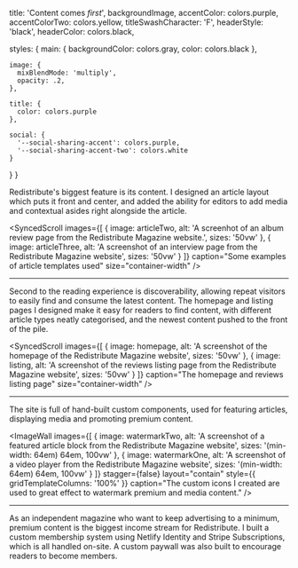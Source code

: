 



  title: 'Content comes _first_',
  backgroundImage,
  accentColor: colors.purple,
  accentColorTwo: colors.yellow,
  titleSwashCharacter: 'F',
  headerStyle: 'black',
  headerColor: colors.black,

  styles: {
    main: {
      backgroundColor: colors.gray,
      color: colors.black
    },

    image: {
      mixBlendMode: 'multiply',
      opacity: .2,
    },

    title: {
      color: colors.purple
    },

    social: {
      '--social-sharing-accent': colors.purple,
      '--social-sharing-accent-two': colors.white
    }
  }
}

Redistribute's biggest feature is its content. I designed an article layout which puts it front and center, and added the ability for editors to add media and contextual asides right alongside the article.

<SyncedScroll
  images={[
    {
      image: articleTwo,
      alt: 'A screenhot of an album review page from the Redistribute Magazine website.',
      sizes: '50vw'
    },
    {
      image: articleThree,
      alt: 'A screenshot of an interview page from the Redistribute Magazine website',
      sizes: '50vw'
    }
  ]}
  caption="Some examples of article templates used"
  size="container-width"
/>

---

Second to the reading experience is discoverability, allowing repeat visitors to easily find and consume the latest content. The homepage and listing pages I designed make it easy for readers to find content, with different article types neatly categorised, and the newest content pushed to the front of the pile.

<SyncedScroll
  images={[
    {
      image: homepage,
      alt: 'A screenshot of the homepage of the Redistribute Magazine website',
      sizes: '50vw'
    },
    {
      image: listing,
      alt: 'A screenshot of the reviews listing page from the Redistribute Magazine website',
      sizes: '50vw'
    }
  ]}
  caption="The homepage and reviews listing page"
  size="container-width"
/>

<ContentVideo
  caption="The search functionality"
  url="/video/studies/redistribute/search.mov"
/>

<ContentImage
  src={nav}
  alt="A screenshot of the navigation menu from the Redistribute Magazine website"
  sizes="(min-width: 64em) 64em, 100vw"
  caption="The main navigation"
  zoomable={true}
/>

---

The site is full of hand-built custom components, used for featuring articles, displaying media and promoting premium content.

<ImageWall
  images={[
    {
      image: watermarkTwo,
      alt: 'A screenshot of a featured article block from the Redistribute Magazine website',
      sizes: '(min-width: 64em) 64em, 100vw'
    },
    {
      image: watermarkOne,
      alt: 'A screenshot of a video player from the Redistribute Magazine website',
      sizes: '(min-width: 64em) 64em, 100vw'
    }
  ]}
  stagger={false}
  layout="contain"
  style={{ gridTemplateColumns: '100%' }}
  caption="The custom icons I created are used to great effect to watermark premium and media content."
/>

---

As an independent magazine who want to keep advertising to a minimum, premium content is the biggest income stream for Redistribute. I built a custom membership system using Netlify Identity and Stripe Subscriptions, which is all handled on-site. A custom paywall was also built to encourage readers to become members.

<ContentImage
  src={watermarkThree}
  alt="A screenshot of the membership call to action component from the Redistribute Magazine website"
  sizes="(min-width: 64em) 64em, 100vw"
  caption="Membership call to action component."
  zoomable={true}
/>

<ContentImage
  src={paywall}
  alt="A screenshot of the paywall from the Redistribute Magazine website"
  sizes="(min-width: 64em) 64em, 100vw"
  caption="The paywall as it appears to non-members."
  zoomable={true}
  allowScroll={true}
/>
